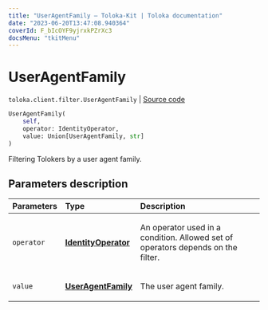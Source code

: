 ```yaml
---
title: "UserAgentFamily — Toloka-Kit | Toloka documentation"
date: "2023-06-20T13:47:08.940364"
coverId: F_bIcOYF9yjrxkPZrXc3
docsMenu: "tkitMenu"
---
```


# UserAgentFamily

`toloka.client.filter.UserAgentFamily` | [Source code](https://github.com/Toloka/toloka-kit/blob/v1.2.0/src/client/filter.py#L668)

```python
UserAgentFamily(
    self,
    operator: IdentityOperator,
    value: Union[UserAgentFamily, str]
)
```

Filtering Tolokers by a user agent family.

## Parameters description

| Parameters | Type | Description |
| :----------| :----| :-----------|
`operator`|**[IdentityOperator](/docs/toloka-kit/reference/toloka.client.primitives.operators.IdentityOperator)**|<p>An operator used in a condition. Allowed set of operators depends on the filter.</p>
`value`|**[UserAgentFamily](/docs/toloka-kit/reference/toloka.client.filter.UserAgentFamily.UserAgentFamily)**|<p>The user agent family.</p>